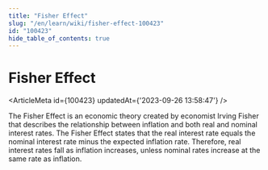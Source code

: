```yaml
---
title: "Fisher Effect"
slug: "/en/learn/wiki/fisher-effect-100423"
id: "100423"
hide_table_of_contents: true
---
```



# Fisher Effect

<ArticleMeta id={100423} updatedAt={'2023-09-26 13:58:47'} />
<div className='border-solid border-b border-t-0 my-4 border-[var(--ifm-color-gray-300)]' />

The Fisher Effect is an economic theory created by economist Irving Fisher that describes the relationship between inflation and both real and nominal interest rates. The Fisher Effect states that the real interest rate equals the nominal interest rate minus the expected inflation rate. Therefore, real interest rates fall as inflation increases, unless nominal rates increase at the same rate as inflation.
